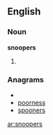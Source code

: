 ==English==

===Noun===
'''snoopers'''

# {{plural of|[[snooper]]}}

===Anagrams===
* {{alphagram|enooprss}}
* [[poorness#English|poorness]]
* [[spooners#English|spooners]]

[[ar:snoopers]]